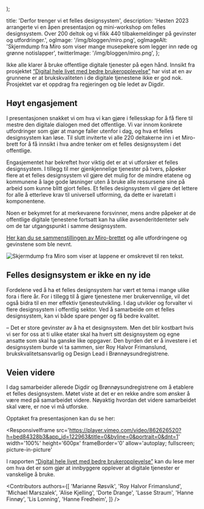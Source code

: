 
  <PostLayout
    content={children}
    heading='Derfor trenger vi et felles designsystem'
    ingress='Høsten 2023 arrangerte vi en åpen presentasjon og mini-workshop om felles designsystem. Over 200 deltok og vi fikk 440 tilbakemeldinger på gevinster og utfordringer.'
    date='5. desember 2023'
    author='Digdir og Brønnøysundregistrene'
    imageSrc='/img/bloggen/miro.png'
    imageAlt='Skjermdump fra Miro som viser mange musepekere som legger inn røde og grønne notislapper'
    imageCaption='Mange delte sine tanker i Miro om et felles designsystem. 440 røde og grønne lapper ble lagt igjen.'
  />
);

  title: 'Derfor trenger vi et felles designsystem',
  description:
    'Høsten 2023 arrangerte vi en åpen presentasjon og mini-workshop om felles designsystem. Over 200 deltok og vi fikk 440 tilbakemeldinger på gevinster og utfordringer.',
  ogImage: '/img/bloggen/miro.png',
  ogImageAlt:
    'Skjermdump fra Miro som viser mange musepekere som legger inn røde og grønne notislapper',
  twitterImage: '/img/bloggen/miro.png',
};

Ikke alle klarer å bruke offentlige digitale tjenester på egen hånd. Innsikt fra prosjektet [“Digital hele livet med bedre brukeropplevelse”](https://www.digdir.no/sammenhengende-tjenester/digital-hele-livet-med-bedre-brukeropplevelse/4405) har vist at en av grunnene er at brukskvaliteten i de digitale tjenestene ikke er god nok. Prosjektet var et oppdrag fra regjeringen og ble ledet av Digdir.

## Høyt engasjement

I presentasjonen snakket vi om hva vi kan gjøre i fellesskap for å få flere til mestre den digitale dialogen med det offentlige. Vi var innom konkrete utfordringer som gjør at mange faller utenfor i dag, og hva et felles designsystem kan løse. Til slutt inviterte vi alle 220 deltakerne inn i et Miro-brett for å få innsikt i hva andre tenker om et felles designsystem i det offentlige.

Engasjementet har bekreftet hvor viktig det er at vi utforsker et felles designsystem. I tillegg til mer gjenkjennelige tjenester på tvers, påpeker flere at et felles designsystem vil gjøre det mulig for de mindre etatene og kommunene å lage gode løsninger uten å bruke alle ressursene sine på arbeid som kunne blitt gjort felles. Et felles designsystem vil gjøre det lettere for alle å etterleve krav til universell utforming, da dette er ivaretatt i komponentene.

Noen er bekymret for at merkevarene forsvinner, mens andre påpeker at de offentlige digitale tjenestene fortsatt kan ha ulike avsenderitdenteter selv om de tar utgangspunkt i samme designsystem.

[Her kan du se sammenstillingen av Miro-brettet](https://miro.com/app/board/uXjVMnk1ZM4=/?) og alle utfordringene og gevinstene som ble nevnt.

<Image
  src='/img/bloggen/miro-sammenstilling.png'
  alt='Skjermdump fra Miro som viser at lappene er omskrevet til ren tekst.'
  caption='Vi har gjennomgått og sammenstilt alle lappene som ble delt i workshopen.'
/>

## Felles designsystem er ikke en ny ide

Fordelene ved å ha et felles designsystem har vært et tema i mange ulike fora i flere år. For i tillegg til å gjøre tjenestene mer brukervennlige, vil det også bidra til en mer effektiv tjenesteutvikling. I dag utvikler og forvalter vi flere designsystem i offentlig sektor. Ved å samarbeide om et felles designsystem, kan vi både spare penger og få bedre kvalitet.

– Det er store gevinster av å ha et designsystem. Men det blir kostbart hvis vi ser for oss at ti ulike etater skal ha hvert sitt designsystem og egne ansatte som skal ha ganske like oppgaver. Den byrden det er å investere i et designsystem burde vi ta sammen, sier Roy Halvor Frimanslund, brukskvalitetsansvarlig og Design Lead i Brønnøysundregistrene.

## Veien videre

I dag samarbeider allerede Digdir og Brønnøysundregistrene om å etablere et felles designsystem. Møtet viste at det er en rekke andre som ønsker å være med på samarbeidet videre. Nøyaktig hvordan det videre samarbeidet skal være, er noe vi må utforske.

Opptaket fra presentasjonen kan du se her:

<ResponsiveIframe
  src='https://player.vimeo.com/video/862626520?h=bed84328b3&app_id=122963&title=0&byline=0&portrait=0&dnt=1'
  width='100%'
  height='600px'
  frameBorder='0'
  allow='autoplay; fullscreen; picture-in-picture'
></ResponsiveIframe>

I rapporten [“Digital hele livet med bedre brukeropplevelse”](https://www.digdir.no/sammenhengende-tjenester/digital-hele-livet-med-bedre-brukeropplevelse/4405) kan du lese mer om hva det er som gjør at innbyggere opplever at digitale tjenester er vanskelige å bruke.

<Contributors
  authors={[
    'Marianne Røsvik',
    'Roy Halvor Frimanslund',
    'Michael Marszalek',
    'Alise Kjelling',
    'Dorte Drange',
    'Lasse Straum',
    'Hanne Finnøy',
    'Lis Lonning',
    'Hanne Fredheim',
  ]}
/>
